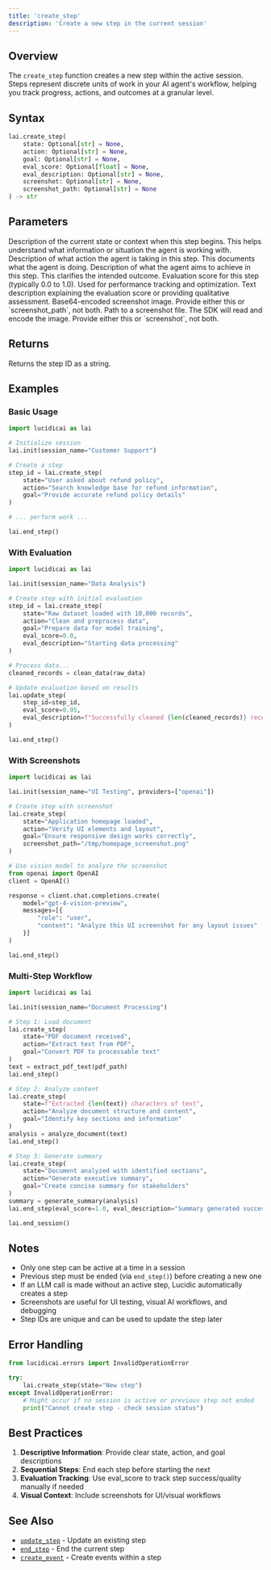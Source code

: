 ```yaml
---
title: 'create_step'
description: 'Create a new step in the current session'
---
```


## Overview

The `create_step` function creates a new step within the active session. Steps represent discrete units of work in your AI agent's workflow, helping you track progress, actions, and outcomes at a granular level.

## Syntax

```python
lai.create_step(
    state: Optional[str] = None,
    action: Optional[str] = None,
    goal: Optional[str] = None,
    eval_score: Optional[float] = None,
    eval_description: Optional[str] = None,
    screenshot: Optional[str] = None,
    screenshot_path: Optional[str] = None
) -> str
```

## Parameters

<ParamField path="state" type="string" optional>
  Description of the current state or context when this step begins. This helps understand what information or situation the agent is working with.
</ParamField>

<ParamField path="action" type="string" optional>
  Description of what action the agent is taking in this step. This documents what the agent is doing.
</ParamField>

<ParamField path="goal" type="string" optional>
  Description of what the agent aims to achieve in this step. This clarifies the intended outcome.
</ParamField>

<ParamField path="eval_score" type="float" optional>
  Evaluation score for this step (typically 0.0 to 1.0). Used for performance tracking and optimization.
</ParamField>

<ParamField path="eval_description" type="string" optional>
  Text description explaining the evaluation score or providing qualitative assessment.
</ParamField>

<ParamField path="screenshot" type="string" optional>
  Base64-encoded screenshot image. Provide either this or `screenshot_path`, not both.
</ParamField>

<ParamField path="screenshot_path" type="string" optional>
  Path to a screenshot file. The SDK will read and encode the image. Provide either this or `screenshot`, not both.
</ParamField>

## Returns

Returns the step ID as a string.

## Examples

### Basic Usage

```python
import lucidicai as lai

# Initialize session
lai.init(session_name="Customer Support")

# Create a step
step_id = lai.create_step(
    state="User asked about refund policy",
    action="Search knowledge base for refund information",
    goal="Provide accurate refund policy details"
)

# ... perform work ...

lai.end_step()
```

### With Evaluation

```python
import lucidicai as lai

lai.init(session_name="Data Analysis")

# Create step with initial evaluation
step_id = lai.create_step(
    state="Raw dataset loaded with 10,000 records",
    action="Clean and preprocess data",
    goal="Prepare data for model training",
    eval_score=0.0,
    eval_description="Starting data processing"
)

# Process data...
cleaned_records = clean_data(raw_data)

# Update evaluation based on results
lai.update_step(
    step_id=step_id,
    eval_score=0.95,
    eval_description=f"Successfully cleaned {len(cleaned_records)} records"
)

lai.end_step()
```

### With Screenshots

```python
import lucidicai as lai

lai.init(session_name="UI Testing", providers=["openai"])

# Create step with screenshot
lai.create_step(
    state="Application homepage loaded",
    action="Verify UI elements and layout",
    goal="Ensure responsive design works correctly",
    screenshot_path="/tmp/homepage_screenshot.png"
)

# Use vision model to analyze the screenshot
from openai import OpenAI
client = OpenAI()

response = client.chat.completions.create(
    model="gpt-4-vision-preview",
    messages=[{
        "role": "user",
        "content": "Analyze this UI screenshot for any layout issues"
    }]
)

lai.end_step()
```

### Multi-Step Workflow

```python
import lucidicai as lai

lai.init(session_name="Document Processing")

# Step 1: Load document
lai.create_step(
    state="PDF document received",
    action="Extract text from PDF",
    goal="Convert PDF to processable text"
)
text = extract_pdf_text(pdf_path)
lai.end_step()

# Step 2: Analyze content
lai.create_step(
    state=f"Extracted {len(text)} characters of text",
    action="Analyze document structure and content",
    goal="Identify key sections and information"
)
analysis = analyze_document(text)
lai.end_step()

# Step 3: Generate summary
lai.create_step(
    state="Document analyzed with identified sections",
    action="Generate executive summary",
    goal="Create concise summary for stakeholders"
)
summary = generate_summary(analysis)
lai.end_step(eval_score=1.0, eval_description="Summary generated successfully")

lai.end_session()
```

## Notes

- Only one step can be active at a time in a session
- Previous step must be ended (via `end_step()`) before creating a new one
- If an LLM call is made without an active step, Lucidic automatically creates a step
- Screenshots are useful for UI testing, visual AI workflows, and debugging
- Step IDs are unique and can be used to update the step later

## Error Handling

```python
from lucidicai.errors import InvalidOperationError

try:
    lai.create_step(state="New step")
except InvalidOperationError:
    # Might occur if no session is active or previous step not ended
    print("Cannot create step - check session status")
```

## Best Practices

1. **Descriptive Information**: Provide clear state, action, and goal descriptions
2. **Sequential Steps**: End each step before starting the next
3. **Evaluation Tracking**: Use eval_score to track step success/quality manually if needed
4. **Visual Context**: Include screenshots for UI/visual workflows

## See Also

- [`update_step`](/python-sdk/update_step) - Update an existing step
- [`end_step`](/python-sdk/end_step) - End the current step
- [`create_event`](/python-sdk/create_event) - Create events within a step